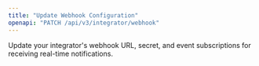 ```yaml
---
title: "Update Webhook Configuration"
openapi: "PATCH /api/v3/integrator/webhook"
---
```


Update your integrator's webhook URL, secret, and event subscriptions for receiving real-time notifications.
